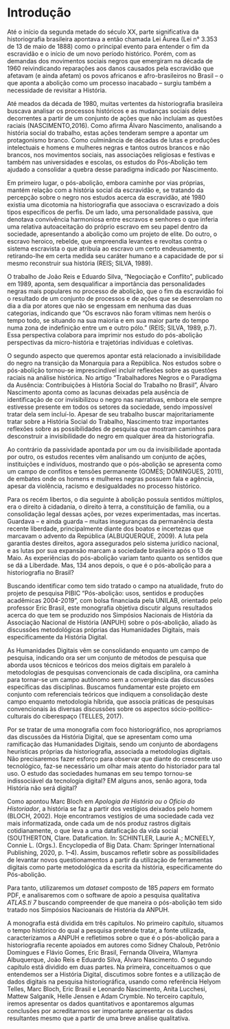 # Introdução {.unnumbered}

Até o início da segunda metade do século XX, parte significativa da historiografia brasileira apontava a então chamada Lei Áurea (Lei n° 3.353 de 13 de maio de 1888) como o principal evento para entender o fim da escravidão e o início de um novo período histórico. Porém, com as demandas dos movimentos sociais negros que emergiram na década de 1960 reivindicando reparações aos danos causados pela escravidão que afetavam (e ainda afetam) os povos africanos e afro-brasileiros no Brasil – o que aponta a abolição como um processo inacabado – surgiu também a necessidade de revisitar a História. 

Até meados da década de 1980, muitas vertentes da historiografia brasileira buscava analisar os processos históricos e as mudanças sociais deles decorrentes a partir de um conjunto de ações que não incluíam as questões raciais (NASCIMENTO,2016). Como afirma Álvaro Nascimento, analisando a história social do trabalho, estas ações tenderam sempre a apontar um protagonismo branco. Como culminância de décadas de lutas e produções intelectuais e homens e mulheres negras e tantos outros brancos e não brancos, nos movimentos sociais, nas associações religiosas e festivas e também nas universidades e escolas, os estudos do Pós-Abolição tem ajudado a consolidar a quebra desse paradigma indicado por Nascimento.

Em primeiro lugar, o pós-abolição, embora caminhe por vias próprias, mantém relação com a história social da escravidão e, se tratando da percepção sobre o negro nos estudos acerca da escravidão, até 1980 existia uma dicotomia na historiografia que associava o escravizado a dois tipos específicos de perfis. De um lado, uma personalidade passiva, que denotava convivência harmoniosa entre escravos e senhores o que inferia uma relativa autoaceitação do próprio escravo em seu papel dentro da sociedade, apresentando a abolição como um projeto de elite. Do outro, o escravo heroico, rebelde, que empreendia levantes e revoltas contra o sistema escravista o que atribuía ao escravo um certo endeusamento, retirando-lhe  em certa medida seu caráter humano e a capacidade de por si mesmo reconstruir sua história (REIS; SILVA, 1989).

O trabalho de João Reis e Eduardo Silva, “Negociação e Conflito”, publicado em 1989, aponta, sem desqualificar a importância das personalidades negras mais populares no processo de abolição, que o fim da escravidão foi o resultado de um conjunto de processos e de ações que se desenrolam no dia a dia por atores que não se engessam em nenhuma das duas categorias, indicando que “Os escravos não foram vítimas nem heróis o tempo todo, se situando na sua maioria e em sua maior parte do tempo numa zona de indefinição entre um e outro pólo.” (REIS; SILVA, 1989, p.7). Essa perspectiva colabora para imprimir nos estudo do pós-abolição perspectivas da micro-história e trajetórias individuas e coletivas.

O segundo aspecto que queremos apontar está relacionado a invisibilidade do negro na transição da Monarquia para a República. Nos estudos sobre o pós-abolição tornou-se imprescindível incluir reflexões sobre as questões raciais na análise histórica. No artigo “Trabalhadores Negros e o Paradigma da Ausência: Contribuições à História Social do Trabalho no Brasil”,  Álvaro Nascimento aponta como as lacunas deixadas pela ausência de identificação de cor invisibilizou o negro nas narrativas, embora ele sempre estivesse presente em todos os setores da sociedade, sendo impossível tratar dela sem incluí-lo. Apesar de seu trabalho buscar majoritariamente tratar sobre a História Social do Trabalho, Nascimento traz importantes reflexões sobre as possibilidades de pesquisa que mostram caminhos para desconstruir a invisibilidade do negro em qualquer área da historiografia.

Ao contrário da passividade apontada por um ou da invisibilidade apontada por outro, os estudos recentes vêm analisando um conjunto de ações, instituições e indivíduos, mostrando que o pós-abolição se apresenta como um campo de conflitos e tensões permanente (GOMES; DOMINGUES, 2011), de embates onde os homens e mulheres negras possuem fala e agência, apesar da violência, racismo e desigualdades no processo histórico.

Para os recém libertos, o dia seguinte à abolição possuía sentidos múltiplos, era o direito à cidadania, o direito à terra, a constituição de família, ou a consolidação legal dessas ações, por vezes experimentadas, mas incertas. Guardava – e ainda guarda – muitas inseguranças da permanência desta recente liberdade, principalmente diante dos boatos e incertezas que marcavam o advento da República (ALBUQUERQUE, 2009). A luta pela garantia destes direitos, agora assegurados pelo sistema jurídico nacional, e as lutas por sua expansão marcam a sociedade brasileira após o 13 de Maio. As experiências do pós-abolição variam tanto quanto os sentidos que se dá a Liberdade. Mas, 134 anos depois, o que é o pós-abolição para a historiografia no Brasil?

Buscando identificar como tem sido tratado o campo na atualidade, fruto do projeto de pesquisa PIBIC “Pós-abolição: usos, sentidos e produções acadêmicas 2004-2019”, com bolsa financiada pela UNILAB, orientado pelo professor Eric Brasil, este monografia objetiva discutir alguns resultados acerca do que tem se produzido nos Simpósios Nacionais de História da Associação Nacional de História (ANPUH) sobre o pós-abolição, aliado às discussões metodológicas próprias das Humanidades Digitais, mais especificamente da  História Digital. 

As Humanidades Digitais vêm se consolidando enquanto um campo de pesquisa, indicando ora ser um conjunto de métodos de pesquisa que aborda usos técnicos e teóricos dos meios digitais em paralelo à metodologias de pesquisas convencionais de cada disciplina, ora caminha para tornar-se um campo autônomo sem a convergência das discussões específicas das disciplinas. Buscamos fundamentar este projeto em conjunto com referenciais teóricos que indiquem a consolidação deste campo enquanto metodologia híbrida, que associa práticas de pesquisas convencionais às diversas discussões sobre os aspectos sócio-político-culturais do ciberespaço (TELLES, 2017). 

Por se tratar de uma monografia com foco historiográfico, nos apropriamos das discussões da História Digital, que se apresentam como uma ramificação das Humanidades Digitais, sendo um conjunto de abordagens heurísticas próprias da historiografia, associada a metodologias digitais. Não precisaremos fazer esforço para observar que diante do crescente uso tecnológico, faz-se necessário um olhar mais atento do historiador para tal uso. O estudo das sociedades humanas em seu tempo tornou-se indissociável da tecnologia digital? EM alguns anos, senão agora, toda História não será digital?

Como apontou Marc Bloch em *Apologia da História ou o Oficio do Historiador*, a história se faz a partir dos vestígios deixados pelo homem (BLOCH, 2002). Hoje encontramos vestígios de uma sociedade cada vez mais informatizada, onde cada um de nós produz rastros digitais cotidianamente, o que leva a uma dataficação da vida social (SOUTHERTON, Clare. Datafication. In: SCHINTLER, Laurie A.; MCNEELY, Connie L. (Orgs.). Encyclopedia of Big Data. Cham: Springer International Publishing, 2020, p. 1–4). Assim, buscamos refletir sobre as possibilidades de levantar novos questionamentos a partir da utilização de ferramentas digitais como parte metodológica da escrita da história, especificamente do Pós-abolição.

Para tanto, utilizaremos um *dataset* composto de 185 *papers* em formato PDF, e analisaremos com o software de apoio a pesquisa qualitativa *ATLAS.ti 7* buscando compreender de que maneira o pós-abolição tem sido tratado nos Simpósios Nacioanais de História da ANPUH.

A monografia está dividida em três capítulos. No primeiro capítulo, situamos o tempo histórico do qual a pesquisa pretende tratar, a fonte utilizada, caracterizamos a ANPUH e refletimos sobre o que é o pós-abolição para a historiografia recente apoiados em autores como Sidney Chaloub, Petrônio Domingues e Flávio Gomes, Eric Brasil, Fernanda Oliveira, Wlamyra Albuquerque, João Reis e Eduardo Silva, Álvaro Nascimento. O segundo capítulo está dividido em duas partes. Na primeira, conceituamos o que entendemos ser a História Digital, discutimos sobre fontes e a utilização de dados digitais na pesquisa historiográfica, usando como referência Helyom Telles, Marc Bloch, Eric Brasil e Leonardo Nascimento, Anita Lucchesi, Mattew Salganik, Helle Jensen e Adam Crymble. No terceiro capítulo, iremos apresentar os dados quantitativos e apontaremos algumas conclusões por acreditarmos ser importante apresentar os dados resultantes mesmo que a partir de uma breve análise qualitativa.
